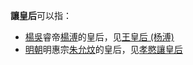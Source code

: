 '''讓皇后'''可以指：
*[[杨吴|楊吳]]睿帝[[楊溥|楊溥]]的皇后，见[[王皇后_(杨溥)|王皇后 (杨溥)]]
*[[明朝|明朝]]明惠宗[[建文帝|朱允炆]]的皇后，见[[孝愍讓皇后|孝愍讓皇后]]
{{消歧义|cat=三字封号消歧义|后}}
